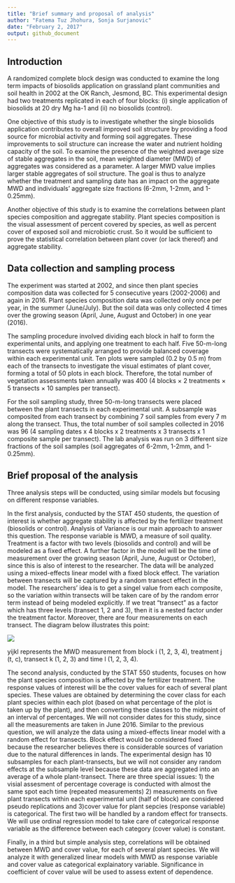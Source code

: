 ```yaml
---
title: "Brief summary and proposal of analysis"
author: "Fatema Tuz Jhohura, Sonja Surjanovic"
date: "February 2, 2017"
output: github_document
---
```


## Introduction

A randomized complete block design was conducted to examine the long term impacts of biosolids application on grassland plant communities and soil health in 2002 at the OK Ranch, Jesmond, BC. This experimental design had two treatments replicated in each of four blocks: (i) single application of biosolids at 20 dry Mg ha-1 and (ii) no biosolids (control). 

One objective of this study is to investigate whether the single biosolids application contributes to overall improved soil structure by providing a food source for microbial activity and forming soil aggregates. These improvements to soil structure can increase the water and nutrient holding capacity of the soil. To examine the presence of the weighted average size of stable aggregates in the soil, mean weighted diameter (MWD) of aggregates was considered as a parameter. A larger MWD value implies larger stable aggregates of soil structure. The goal is thus to analyze whether the treatment and sampling date has an impact on the aggregate MWD and individuals' aggregate size fractions (6-2mm, 1-2mm, and 1-0.25mm).

Another objective of this study is to examine the correlations between plant species composition and aggregate stability. Plant species composition is the visual assessment of percent covered by species, as well as percent cover of exposed soil and microbiotic crust. So it would be sufficient to prove the statistical correlation between plant cover (or lack thereof) and aggregate stability.


## Data collection and sampling process

The experiment was started at 2002, and since then plant species composition data was collected for 5 consecutive years (2002-2006) and again in 2016. Plant species composition data was collected only once per year, in the summer (June/July). But the soil data was only collected 4 times over the growing season (April, June, August and October) in one year (2016).

The sampling procedure involved dividing each block in half to form the experimental units, and applying one treatment to each half. Five 50-m-long transects were systematically arranged to provide balanced coverage within each experimental unit. Ten plots were sampled (0.2 by 0.5 m) from each of the transects to investigate the visual estimates of plant cover, forming a total of 50 plots in each block. Therefore, the total number of vegetation assessments taken annually was 400 (4 blocks × 2 treatments × 5 transects × 10 samples per transect).

For the soil sampling study, three 50-m-long transects were placed between the plant transects in each experimental unit. A subsample was composited from each transect by combining 7 soil samples from every 7 m along the transect. Thus, the total number of soil samples collected in 2016 was 96 (4 sampling dates x 4 blocks x 2 treatments x 3 transects x 1 composite sample per transect). The lab analysis was run on 3 different size fractions of the soil samples (soil aggregates of 6-2mm, 1-2mm, and 1-0.25mm). 

## Brief proposal of the analysis

Three analysis steps will be conducted, using similar models but focusing on different response variables.

In the first analysis, conducted by the STAT 450 students, the question of interest is whether aggregate stability is affected by the fertilizer treatment (biosolids or control). Analysis of Variance is our main approach to answer this question. The response variable is MWD, a measure of soil quality. Treatment is a factor with two levels (biosolids and control) and will be modeled as a fixed effect. A further factor in the model will be the time of measurement over the growing season (April, June, August or October), since this is also of interest to the researcher. The data will be analyzed using a mixed-effects linear model with a fixed block effect. The variation between transects will be captured by a random transect effect in the model. The researchers' idea is to get a singel value from each composite, so the variation within transects will be taken care of by the random error term instead of being modeled explicitly. If we treat "transect" as a factor which has three levels (transect 1, 2 and 3), then it is a nested factor under the treatment factor. Moreover, there are four measurements on each transect. The diagram below illustrates this point:

![](Diagram.png)

yijkl represents the MWD measurement from block i (1, 2, 3, 4), treatment j (t, c), transect k (1, 2, 3) and time l (1, 2, 3, 4). 

The second analysis, conducted by the STAT 550 students, focuses on how the plant species composition is affected by the fertilizer treatment. The response values of interest will be the cover values for each of several plant species. These values are obtained by determining the cover class for each plant species within each plot (based on what percentage of the plot is taken up by the plant), and then converting these classes to the midpoint of an interval of percentages. We will not consider dates for this study, since all the measurements are taken in June 2016. Similar to the previous question, we will analyze the data using a mixed-effects linear model with a random effect for transects. Block effect would be considered fixed because the researcher believes there is considerable sources of variation due to the natural differences in lands. The experimental design has 10 subsamples for each plant-transects, but we will not consider any random effects at the subsample level because these data are aggregated into an average of a whole plant-transect. There are three special issues: 1) the visial assesment of percentage coverage is conducted with almost the same spot each time (repeated measurements) 2) measurements on five plant transects within each experimental unit (half of block) are considered pseudo replications and 3)cover value for plant sepcies (response variable) is categorical. The first two will be handled by a random effect for transects. We will use ordinal regression model to take care of categorical response variable as the difference between each category (cover value) is constant.

Finally, in a third but simple analysis step, correlations will be obtained between MWD and cover value, for each of several plant species. We will analyze it with generalized linear models with MWD as response variable and cover value as categorical explainatory variable. Significance in coefficient of cover value will be used to assess extent of dependence. 
